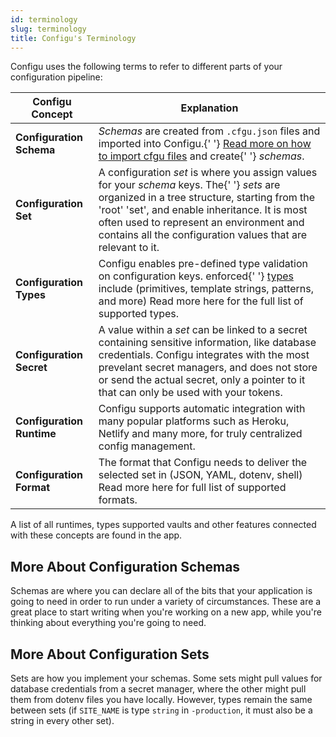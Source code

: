 ```yaml
---
id: terminology
slug: terminology
title: Configu's Terminology
---
```


Configu uses the following terms to refer to different parts of your configuration pipeline:

<div class="table-wrapper">
  <table>
    <thead>
      <tr>
        <th>Configu Concept</th>
        <th>Explanation</th>
      </tr>
    </thead>
    <tbody>
      <tr>
        <td>
          <strong>Configuration Schema</strong>
        </td>
        <td>
          <em>Schemas</em> are created from <code>.cfgu.json</code> files and imported into Configu.{' '}
          <a href="/schemas">Read more on how to import cfgu files</a> and create{' '}
          <em>schemas</em>.
        </td>
      </tr>
      <tr>
        <td>
          <strong>Configuration Set</strong>
        </td>
        <td>
          A configuration <em>set</em> is where you assign values for your <em>schema</em> keys. The{' '}
          <em>sets</em> are organized in a tree structure, starting from the 'root' 'set', and
          enable inheritance. It is most often used to represent an environment and contains all the
          configuration values that are relevant to it.
        </td>
      </tr>
      <tr>
        <td>
          <strong>Configuration Types</strong>
        </td>
        <td>
          Configu enables pre-defined type validation on configuration keys. enforced{' '}
          <a href="/types">types</a> include (primitives, template strings, patterns, and more)
          Read more here for the full list of supported types.
        </td>
      </tr>
      <tr>
        <td>
          <strong>Configuration Secret</strong>
        </td>
        <td>
          A value within a <em>set</em> can be linked to a secret containing sensitive information,
          like database credentials. Configu integrates with the most prevelant secret managers, and
          does not store or send the actual secret, only a pointer to it that can only be used with
          your tokens.
        </td>
      </tr>
      <tr>
        <td>
          <strong>Configuration Runtime</strong>
        </td>
        <td>
          Configu supports automatic integration with many popular platforms such as Heroku, Netlify
          and many more, for truly centralized config management.
        </td>
      </tr>
      <tr>
        <td>
          <strong>Configuration Format</strong>
        </td>
        <td>
          The format that Configu needs to deliver the selected set in (JSON, YAML, dotenv, shell)
          Read more here for full list of supported formats.
        </td>
      </tr>
    </tbody>
  </table>
</div>

A list of all runtimes, types supported vaults and other features connected with these concepts are found in the app. 

## More About Configuration Schemas

Schemas are where you can declare all of the bits that your application is going to need in order to run 
under a variety of circumstances. These are a great place to start writing when you're working on a new 
app, while you're thinking about everything you're going to need.

## More About Configuration Sets

Sets are how you implement your schemas. Some sets might pull values for database credentials from a
secret manager, where the other might pull them from dotenv files you have locally. However, types remain the
same between sets (if `SITE_NAME` is type `string` in `-production`, it must also be a string in every
other set).